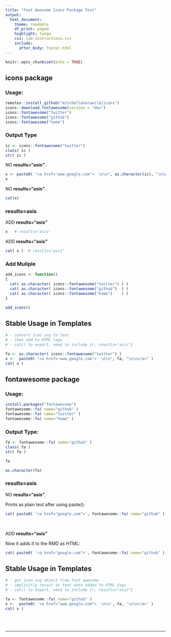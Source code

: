 ```yaml
---
title: "Font Awesome Icons Package Test"
output:
  html_document:
    theme: readable
    df_print: paged
    highlight: tango
    css: lab-instructions.css
    include:
      after_body: footer.html
---
```


```r
knitr::opts_chunk$set(echo = TRUE)
```


## icons package 

### Usage: 

```r
remotes::install_github("mitchelloharawild/icons")
icons::download_fontawesome(version = "dev")
icons::fontawesome("twitter")
icons::fontawesome("github")
icons::fontawesome("home")
```

### Output Type

```r
ic <- icons::fontawesome("twitter")
class( ic )
str( ic )
```

NO **results="asis"**. 

```r
x <- paste0( "<a href='www.google.com'>  \n\n", as.character(ic), "\n\n</a>" )
x
```

NO **results="asis"**. 

```r
cat(x)
```


### results=asis 

ADD **results="asis"** 

```r
x   # results="asis"
```

ADD **results="asis"** 

```r
cat( x )  # results="asis"
```


### Add Muliple

```r
add_icons <- function()
{
  cat( as.character( icons::fontawesome("twitter") ) )
  cat( as.character( icons::fontawesome("github")  ) )
  cat( as.character( icons::fontawesome("home")    ) )
}

add_icons()
```



## Stable Usage in Templates 

```r
# - convert icon svg to text 
# - then add to HTML tags 
# - cat() to export, need to include {r, results="asis"}

fa <- as.character( icons::fontawesome("twitter") )
x <-  paste0( "<a href='www.google.com'>  \n\n", fa, "\n\n</a>" )
cat( x )
```



## fontawesome package

### Usage: 

```r
install.packages("fontawesome")
fontawesome::fa( name="github" )
fontawesome::fa( name="twitter" )
fontawesome::fa( name="home" )
```

### Output Type: 

```r
fa <- fontawesome::fa( name="github" )
class( fa )
str( fa )
```

```r
fa
```


```r
as.character(fa)
```

### results=asis

NO **results="asis"**. 

Prints as plain text after using paste(): 

```r
cat( paste0( '<a href="google.com">', fontawesome::fa( name="github" ), '</a>' ) )
```


<br>


ADD **results="asis"** 

Now it adds it to the RMD as HTML: 

```r
cat( paste0( '<a href="google.com">', fontawesome::fa( name="github" ), '</a>' ) )
```


## Stable Usage in Templates 

```r
# - get icon svg object from font awesome 
# - implicitly recast as text when added to HTML tags 
# - cat() to export, need to include {r, results="asis"}

fa <- fontawesome::fa( name="github" )
x <-  paste0( '<a href="www.google.com">  \n\n', fa, '\n\n</a>' )
cat( x )
```


<br>
<br>
<hr>
<br>
<br>
<br>
